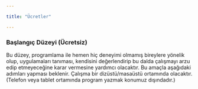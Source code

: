 ```yaml
---

title: "Ücretler"

---
```


### Başlangıç Düzeyi (Ücretsiz)

Bu düzey, programlama ile hemen hiç deneyimi olmamış bireylere yönelik olup, uygulamaları tanıması, kendisini değerlendirip bu dalda çalışmayı arzu edip etmeyeceğine karar vermesine yardımcı olacaktır. Bu amaçla aşağıdaki adımları yapması beklenir. Çalışma bir dizüstü/masaüstü ortamında olacaktır. (Telefon veya tablet ortamında program yazmak konumuz dışındadır.)
